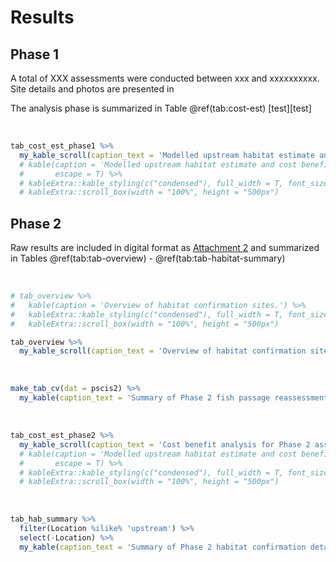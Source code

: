 # Results

## Phase 1

A total of XXX assessments were conducted between xxx and xxxxxxxxxx.  Site details and photos are presented in 

The analysis phase is summarized in Table \@ref(tab:cost-est) [test][test]

<br>

```r
tab_cost_est_phase1 %>% 
  my_kable_scroll(caption_text = 'Modelled upstream habitat estimate and cost benefit for Phase 1 assessments.')
  # kable(caption = 'Modelled upstream habitat estimate and cost benefit.',
  #       escape = T) %>% 
  # kableExtra::kable_styling(c("condensed"), full_width = T, font_size = 11) %>% 
  # kableExtra::scroll_box(width = "100%", height = "500px")

```


## Phase 2


Raw results are included in digital format as [Attachment 2](https://github.com/NewGraphEnvironment/fish_passage_elk_2020_reporting/raw/master/data/habitat_confirmations.xls) and summarized in Tables \@ref(tab:tab-overview) - \@ref(tab:tab-habitat-summary)


<br>

```r
# tab_overview %>% 
#   kable(caption = 'Overview of habitat confirmation sites.') %>% 
#   kableExtra::kable_styling(c("condensed"), full_width = T, font_size = 11) %>% 
#   kableExtra::scroll_box(width = "100%", height = "500px")

tab_overview %>% 
  my_kable_scroll(caption_text = 'Overview of habitat confirmation sites.')
```

<br>

```r
make_tab_cv(dat = pscis2) %>% 
  my_kable(caption_text = 'Summary of Phase 2 fish passage reassessments.')
```

<br>

```r
tab_cost_est_phase2 %>% 
  my_kable_scroll(caption_text = 'Cost benefit analysis for Phase 2 assessments.')
  # kable(caption = 'Modelled upstream habitat estimate and cost benefit.',
  #       escape = T) %>% 
  # kableExtra::kable_styling(c("condensed"), full_width = T, font_size = 11) %>% 
  # kableExtra::scroll_box(width = "100%", height = "500px")

```

<br>

```r
tab_hab_summary %>% 
  filter(Location %ilike% 'upstream') %>% 
  select(-Location) %>% 
  my_kable(caption_text = 'Summary of Phase 2 habitat confirmation details.')

```

